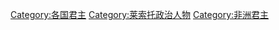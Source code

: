 [[Category:各国君主|Category:各国君主]]
[[Category:莱索托政治人物|Category:莱索托政治人物]]
[[Category:非洲君主|Category:非洲君主]]